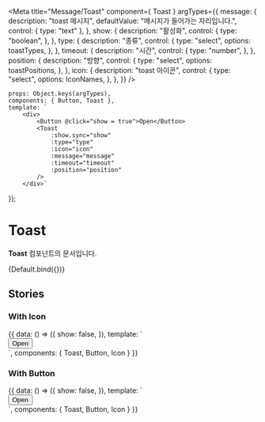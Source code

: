 
<Meta
    title="Message/Toast"
    component={ Toast }
    argTypes={{
        message: {
            description: "toast 메시지",
            defaultValue: "메시지가 들어가는 자리입니다.",
            control: {
                type: "text"
            },
        },
        show: {
            description: "활성화",
            control: {
                type: "boolean",
            },
        },
        type: {
            description: "종류",
            control: {
                type: "select",
                options: toastTypes,
            },
        },
        timeout: {
            description: "시간",
            control: {
                type: "number",
            },
        },
        position: {
            description: "방향",
            control: {
                type: "select",
                options: toastPositions,
            },
        },
        icon: {
            description: "toast 아이콘",
            control: {
                type: "select",
                options: IconNames,
            },
        },
    }}
/>

    props: Object.keys(argTypes),
    components: { Button, Toast },
    template: `
        <div>
            <Button @click="show = true">Open</Button>
            <Toast
                :show.sync="show"
                :type="type"
                :icon="icon"
                :message="message"
                :timeout="timeout"
                :position="position"
            />
        </div>`
});

# Toast

**Toast** 컴포넌트의 문서입니다.

<Story name="Default" height="100px">
    {Default.bind({})}
</Story>

<ArgsTable story="Default" />

## Stories
### With Icon
<Canvas>
    <Story name="WithIcon" height="100px">
        {{
            data: () => ({
                show: false,
            }),
            template: `
                <div>
                    <Button @click="show = true">Open</Button>
                    <Toast
                      :show.sync="show"
                      position="top"
                      type="success"
                      icon="IconSecurityLargeFill"
                      message="결제 정보 암호화 중"
                    />
                </div>
            `,
            components: {
                Toast, Button, Icon
            }
        }}
    </Story>
</Canvas>

### With Button
<Canvas>
	<Story name="WitButton" height="100px">
		{{
			data: () => ({
				show: false,
			}),
			template: `
                <div>
                    <Button @click="show = true">Open</Button>
                    <Toast
                      :show.sync="show"
                      position="top"
                      type="basic"
                      icon="IconSecurityLargeFill"
                      message="북마크에 저장했어요."
                    >
						<template #button>
							<Button>보기</Button>
						</template>
					</Toast>
                </div>
            `,
			components: {
				Toast, Button, Icon
			}
		}}
	</Story>
</Canvas>
